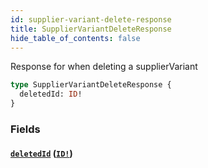 ```yaml
---
id: supplier-variant-delete-response
title: SupplierVariantDeleteResponse
hide_table_of_contents: false
---
```



Response for when deleting a supplierVariant

```graphql
type SupplierVariantDeleteResponse {
  deletedId: ID!
}
```


### Fields

#### [`deletedId`](#) ([`ID!`](/developers/supplier-apis/supply-api/graphql/reference/scalars/id))






